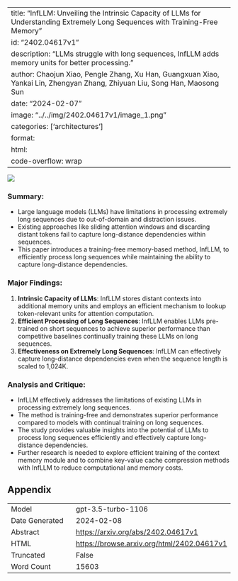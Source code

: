 
---
title: "InfLLM: Unveiling the Intrinsic Capacity of LLMs for Understanding Extremely Long Sequences with Training-Free Memory"
id: "2402.04617v1"
description: "LLMs struggle with long sequences, InfLLM adds memory units for better processing."
author: Chaojun Xiao, Pengle Zhang, Xu Han, Guangxuan Xiao, Yankai Lin, Zhengyan Zhang, Zhiyuan Liu, Song Han, Maosong Sun
date: "2024-02-07"
image: "../../img/2402.04617v1/image_1.png"
categories: ['architectures']
format:
  html:
    code-overflow: wrap
---

![](../../img/2402.04617v1/image_1.png)

### **Summary:**
- Large language models (LLMs) have limitations in processing extremely long sequences due to out-of-domain and distraction issues.
- Existing approaches like sliding attention windows and discarding distant tokens fail to capture long-distance dependencies within sequences.
- This paper introduces a training-free memory-based method, InfLLM, to efficiently process long sequences while maintaining the ability to capture long-distance dependencies.

### Major Findings:
1. **Intrinsic Capacity of LLMs**: InfLLM stores distant contexts into additional memory units and employs an efficient mechanism to lookup token-relevant units for attention computation.
2. **Efficient Processing of Long Sequences**: InfLLM enables LLMs pre-trained on short sequences to achieve superior performance than competitive baselines continually training these LLMs on long sequences.
3. **Effectiveness on Extremely Long Sequences**: InfLLM can effectively capture long-distance dependencies even when the sequence length is scaled to 1,024K.

### Analysis and Critique:
- InfLLM effectively addresses the limitations of existing LLMs in processing extremely long sequences.
- The method is training-free and demonstrates superior performance compared to models with continual training on long sequences.
- The study provides valuable insights into the potential of LLMs to process long sequences efficiently and effectively capture long-distance dependencies.
- Further research is needed to explore efficient training of the context memory module and to combine key-value cache compression methods with InfLLM to reduce computational and memory costs.

## Appendix

|          |          |
|----------|----------|
| Model     | gpt-3.5-turbo-1106       |
| Date Generated     | 2024-02-08       |
| Abstract | [https://arxiv.org/abs/2402.04617v1](https://arxiv.org/abs/2402.04617v1)        |
| HTML     | [https://browse.arxiv.org/html/2402.04617v1](https://browse.arxiv.org/html/2402.04617v1)       |
| Truncated       | False       |
| Word Count       | 15603       |
